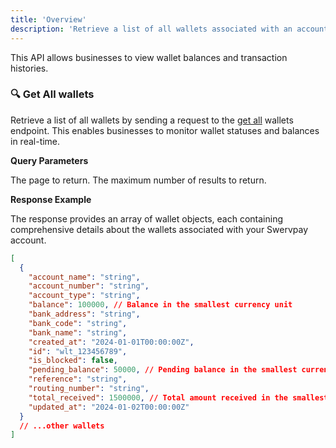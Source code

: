 ```yaml
---
title: 'Overview'
description: 'Retrieve a list of all wallets associated with an account. '
---
```


This API allows businesses to view wallet balances and transaction histories.

### 🔍 Get All wallets

Retrieve a list of all wallets by sending a request to the [get all](/api-reference/wallets/get-all-wallets) wallets endpoint. This enables businesses to monitor wallet statuses and balances in real-time.

**Query Parameters**

<ParamField query="page" type="string" default={1} required>
  The page to return.
</ParamField>


<ParamField query="limit" type="string" default={10} required>
   The maximum number of results to return.
</ParamField>


**Response Example**

The response provides an array of wallet objects, each containing comprehensive details about the wallets associated with your Swervpay account.

```json Response
[
  {
    "account_name": "string",
    "account_number": "string",
    "account_type": "string",
    "balance": 100000, // Balance in the smallest currency unit
    "bank_address": "string",
    "bank_code": "string",
    "bank_name": "string",
    "created_at": "2024-01-01T00:00:00Z",
    "id": "wlt_123456789",
    "is_blocked": false,
    "pending_balance": 50000, // Pending balance in the smallest currency unit
    "reference": "string",
    "routing_number": "string",
    "total_received": 1500000, // Total amount received in the smallest currency unit
    "updated_at": "2024-01-02T00:00:00Z"
  }
  // ...other wallets
]
